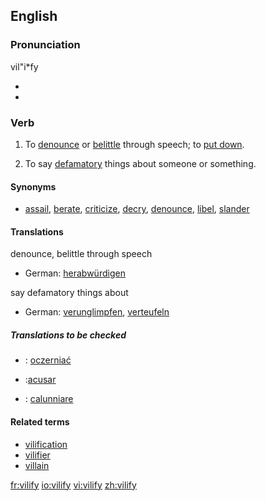 {{was wotd|2007|February|27}}
==English==

===Pronunciation===
vil"i*fy
*{{IPA|/'vɪl.ɪ.faɪ/}}
*{{audio|en-us-vilify.ogg|Audio (US)}}

===Verb===
{{en-verb|vilif|i|ed}}

# {{transitive}} To [[denounce]] or [[belittle]] through speech; to [[put down]].
# {{transitive}} To say [[defamatory]] things about someone or something.

====Synonyms====
* [[assail]], [[berate]], [[criticize]], [[decry]], [[denounce]], [[libel]], [[slander]]

====Translations====
;denounce, belittle through speech
*German: [[herabwürdigen]]
;say defamatory things about
*German: [[verunglimpfen]], [[verteufeln]]

=====Translations to be checked=====
*{{ttbc|Polish}}: [[oczerniać]]
*{{ttbc|Spanish}}:[[acusar]]
*{{ttbc|Italian}}: [[calunniare]]

====Related terms====
* [[vilification]]
* [[vilifier]]
* [[villain]]

[[fr:vilify]]
[[io:vilify]]
[[vi:vilify]]
[[zh:vilify]]